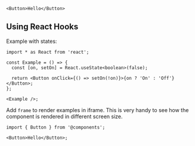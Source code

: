 ```tsx
<Button>Hello</Button>
```

## Using React Hooks

Example with states:

```tsx
import * as React from 'react';

const Example = () => {
  const [on, setOn] = React.useState<boolean>(false);

  return <Button onClick={() => setOn(!on)}>{on ? 'On' : 'Off'}</Button>;
};

<Example />;
```

Add `frame` to render examples in iframe. This is very handy to see how the component is rendered in different screen size.

```tsx frame
import { Button } from '@components';

<Button>Hello</Button>;
```
